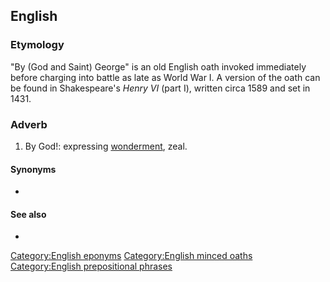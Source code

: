 ==English==

===Etymology===

"By (God and Saint) George" is an old English oath invoked immediately before charging into battle as late as World War I. A version of the oath can be found in Shakespeare's ''Henry VI'' (part I), written circa 1589 and set in 1431.

===Adverb===
{{en-adv|-}}

# {{lb|en|euphemistic}} By God!: expressing [[wonderment]], zeal.

====Synonyms====
* {{seeSynonyms|lang=en|wow}}

====See also====
* {{l|en|minced oath}}

[[Category:English eponyms]]
[[Category:English minced oaths]]
[[Category:English prepositional phrases]]
